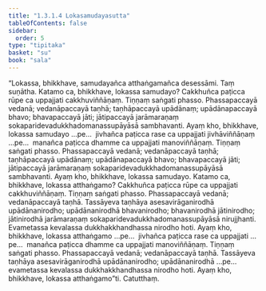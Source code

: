```yaml
---
title: "1.3.1.4 Lokasamudayasutta"
tableOfContents: false
sidebar:
  order: 5
type: "tipitaka"
basket: "su"
book: "sala"
---
```



<DynamicBreadcrumb />

<Division number="107" book="sala" bookNo="13" page="307">

<Paragraph number="578" book="sala">
“Lokassa, bhikkhave, samudayañca atthaṅgamañca desessāmi. Taṃ suṇātha. Katamo ca, bhikkhave, lokassa samudayo? Cakkhuñca paṭicca rūpe ca uppajjati cakkhuviññāṇaṃ. Tiṇṇaṃ saṅgati phasso. Phassapaccayā vedanā; vedanāpaccayā taṇhā; taṇhāpaccayā upādānaṃ; upādānapaccayā bhavo; bhavapaccayā jāti; jātipaccayā jarāmaraṇaṃ sokaparidevadukkhadomanassupāyāsā sambhavanti. Ayaṃ kho, bhikkhave, lokassa samudayo …pe…  jivhañca paṭicca rase ca uppajjati jivhāviññāṇaṃ …pe…  manañca paṭicca dhamme ca uppajjati manoviññāṇaṃ. Tiṇṇaṃ saṅgati phasso. Phassapaccayā vedanā; vedanāpaccayā taṇhā; taṇhāpaccayā upādānaṃ; upādānapaccayā bhavo; bhavapaccayā jāti; jātipaccayā jarāmaraṇaṃ sokaparidevadukkhadomanassupāyāsā sambhavanti. Ayaṃ kho, bhikkhave, lokassa samudayo.
</Paragraph>

<Paragraph number="579" book="sala">
Katamo ca, bhikkhave, lokassa atthaṅgamo? Cakkhuñca paṭicca rūpe ca uppajjati cakkhuviññāṇaṃ. Tiṇṇaṃ saṅgati phasso. Phassapaccayā vedanā; vedanāpaccayā taṇhā. Tassāyeva taṇhāya asesavirāganirodhā upādānanirodho; upādānanirodhā bhavanirodho; bhavanirodhā jātinirodho; jātinirodhā jarāmaraṇaṃ sokaparidevadukkhadomanassupāyāsā nirujjhanti. Evametassa kevalassa dukkhakkhandhassa nirodho hoti. Ayaṃ kho, bhikkhave, lokassa atthaṅgamo …pe…  jivhañca paṭicca rase ca uppajjati …pe…  manañca paṭicca dhamme ca uppajjati manoviññāṇaṃ. Tiṇṇaṃ saṅgati phasso. Phassapaccayā vedanā; vedanāpaccayā taṇhā. Tassāyeva taṇhāya asesavirāganirodhā upādānanirodho; upādānanirodhā …pe…  evametassa kevalassa dukkhakkhandhassa nirodho hoti. Ayaṃ kho, bhikkhave, lokassa atthaṅgamo”ti.

</Paragraph>
</Division>

<Paragraph number="580" type="center" book="sala">
Catutthaṃ.
</Paragraph>